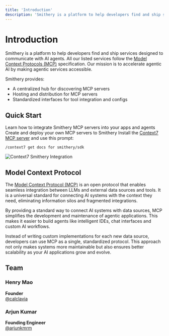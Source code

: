 ```yaml
---
title: 'Introduction'
description: 'Smithery is a platform to help developers find and ship services designed to communicate with AI agents.'
---
```


# Introduction
Smithery is a platform to help developers find and ship services designed to communicate with AI agents. All our listed services follow the [Model Context Protocols (MCP)](#model-context-protocol) specification. Our mission is to accelerate agentic AI by making agentic services accessible.

Smithery provides:

- A centralized hub for discovering MCP servers
- Hosting and distribution for MCP servers
- Standardized interfaces for tool integration and configs

## Quick Start

<CardGroup>
  <Card title="Use MCP Servers" icon="hammer" href="/use">
    Learn how to integrate Smithery MCP servers into your apps and agents
  </Card>
  <Card title="Build MCP Servers" icon="anvil" href="/build">
    Create and deploy your own MCP servers to Smithery
  </Card>
</CardGroup>

<Tip>
  Install the <a href="https://smithery.ai/server/@upstash/context7-mcp" target="_blank">Context7 MCP server</a> and use this prompt:
  
  ```
  /context7 get docs for smithery/sdk
  ```
  
  ![Context7 Smithery Integration](/images/context7-smithery.png)
</Tip>

## Model Context Protocol

The [Model Context Protocol (MCP)](https://modelcontextprotocol.io/) is an open protocol that enables seamless integration between LLMs and external data sources and tools. It is a universal standard for connecting AI systems with the context they need, eliminating information silos and fragmented integrations.

By providing a standard way to connect AI systems with data sources, MCP simplifies the development and maintenance of agentic applications. This makes it easier to build agents like intelligent IDEs, chat interfaces and custom AI workflows.

Instead of writing custom implementations for each new data source, developers can use MCP as a single, standardized protocol. This approach not only makes systems more maintainable but also ensures better scalability as your AI applications grow and evolve.

## Team

### Henry Mao
**Founder**  
[@calclavia](https://x.com/calclavia)

### Arjun Kumar
**Founding Engineer**  
[@arjunkmrm](https://x.com/arjunkmrm)
